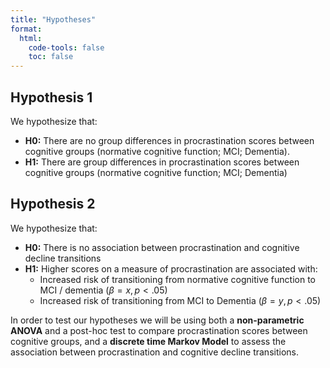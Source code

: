 ```yaml
---
title: "Hypotheses"
format: 
  html:
    code-tools: false
    toc: false
---
```


## Hypothesis 1

We hypothesize that:

- **H0:** There are no group differences in procrastination scores between cognitive groups (normative cognitive function; MCI; Dementia).
- **H1:** There are group differences in procrastination scores between cognitive groups (normative cognitive function; MCI; Dementia)

## Hypothesis 2

We hypothesize that:

- **H0:** There is no association between procrastination and cognitive decline transitions
- **H1:** Higher scores on a measure of procrastination are associated with:
  - Increased risk of transitioning from normative cognitive function to MCI / dementia $(\beta = x, p < .05)$
  - Increased risk of transitioning from MCI to Dementia $(\beta = y, p < .05)$

In order to test our hypotheses we will be using both a **non-parametric ANOVA** and a post-hoc test to compare procrastination scores between cognitive groups, and a **discrete time Markov Model** to assess the association between procrastination and cognitive decline transitions.